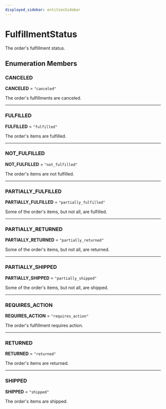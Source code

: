 ```yaml
---
displayed_sidebar: entitiesSidebar
---
```



# FulfillmentStatus

The order's fulfillment status.

## Enumeration Members

### CANCELED

 **CANCELED** = ``"canceled"``

The order's fulfillments are canceled.

___

### FULFILLED

 **FULFILLED** = ``"fulfilled"``

The order's items are fulfilled.

___

### NOT\_FULFILLED

 **NOT\_FULFILLED** = ``"not_fulfilled"``

The order's items are not fulfilled.

___

### PARTIALLY\_FULFILLED

 **PARTIALLY\_FULFILLED** = ``"partially_fulfilled"``

Some of the order's items, but not all, are fulfilled.

___

### PARTIALLY\_RETURNED

 **PARTIALLY\_RETURNED** = ``"partially_returned"``

Some of the order's items, but not all, are returned.

___

### PARTIALLY\_SHIPPED

 **PARTIALLY\_SHIPPED** = ``"partially_shipped"``

Some of the order's items, but not all, are shipped.

___

### REQUIRES\_ACTION

 **REQUIRES\_ACTION** = ``"requires_action"``

The order's fulfillment requires action.

___

### RETURNED

 **RETURNED** = ``"returned"``

The order's items are returned.

___

### SHIPPED

 **SHIPPED** = ``"shipped"``

The order's items are shipped.
